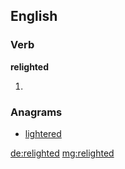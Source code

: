 ==English==

===Verb===
'''relighted'''

# {{past of|[[relight]]}}

===Anagrams===
* [[lightered#English|lightered]]

[[de:relighted]]
[[mg:relighted]]